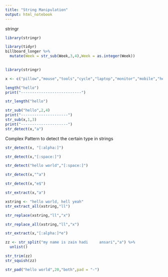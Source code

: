 ```yaml
---
title: "String Manipulation"
output: html_notebook
---
```


{stringr}


```r
library(stringr)

```

```r
library(tidyr)
billboard_longer %>%
  mutate(Week = str_sub(Week,3,4),Week = as.integer(Week))
  
```
```r
library(stringr)

x <- c("pillow","mouse","tools","cycle","laptop","monitor","mobile","hello world","apple")

length("hello")
print("---------------------------")

str_length("hello")


```
```r
str_sub("hello",2,4)
print("---------------------")
str_sub(x,1,3)
print("---------------------")
str_detect(x,"a")
```
Complex Pattern to detect the certain type in strings

```r
str_detect(x, "[:alpha:]")
```
```r
str_detect(x,"[:space:]")

```

```r
str_detect("hello world","[:space:]")
```

```r
str_detect(x,"^a")

```

```r
str_detect(x,"e$")
```

```r
str_extract(x,"a")
```

```r
xstring <- "hello world, hell yeah"
str_extract_all(xstring,"ll")
```
```r
str_replace(xstring,"ll","x")
```

```r
str_replace_all(xstring,"ll","x")
```
```r
str_extract(x,"[:alpha:]*e")
```
```r
zz <- str_split("my name is zain hadi     ansari","a") %>%
  unlist()

```

```r
str_trim(zz)
str_squish(zz)
```
```r
str_pad("hello world",20,"both",pad = "-")
```

